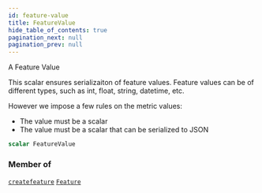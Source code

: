```yaml
---
id: feature-value
title: FeatureValue
hide_table_of_contents: true
pagination_next: null
pagination_prev: null
---
```








A Feature Value

This scalar ensures serializaiton of feature values. Feature values
can be of different types, such as int, float, string, datetime, etc.

However we impose a few rules on the metric values:
- The value must be a scalar
- The value must be a scalar that can be serialized to JSON

```graphql
scalar FeatureValue
```




### Member of

[`createfeature`](/docs/schemas/mikro/mutations/createfeature)  <Badge class="secondary" text="mutation"/><Bullet />[`Feature`](/docs/schemas/mikro/objects/feature)  <Badge class="secondary" text="object"/>



